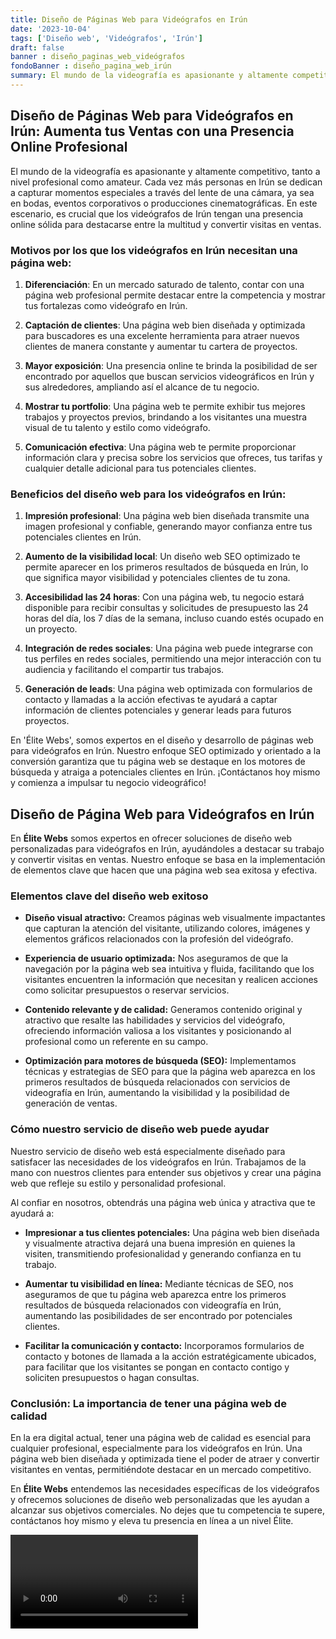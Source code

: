 ```yaml
---
title: Diseño de Páginas Web para Videógrafos en Irún
date: '2023-10-04'
tags: ['Diseño web', 'Videógrafos', 'Irún']
draft: false
banner : diseño_paginas_web_videógrafos
fondoBanner : diseño_pagina_web_irún
summary: El mundo de la videografía es apasionante y altamente competitivo, tanto a nivel profesional como amateur. Cada vez más personas en Irún se dedican a capturar momentos especiales a través del lente de una cámara, ya sea en bodas, eventos corporativos o producciones cinematográficas. En este escenario, es crucial que los videógrafos de Irún tengan una presencia online sólida para destacarse entre la multitud y convertir visitas en ventas.
---
```


## Diseño de Páginas Web para Videógrafos en Irún: Aumenta tus Ventas con una Presencia Online Profesional

El mundo de la videografía es apasionante y altamente competitivo, tanto a nivel profesional como amateur. Cada vez más personas en Irún se dedican a capturar momentos especiales a través del lente de una cámara, ya sea en bodas, eventos corporativos o producciones cinematográficas. En este escenario, es crucial que los videógrafos de Irún tengan una presencia online sólida para destacarse entre la multitud y convertir visitas en ventas.

### Motivos por los que los videógrafos en Irún necesitan una página web:

1. **Diferenciación**: En un mercado saturado de talento, contar con una página web profesional permite destacar entre la competencia y mostrar tus fortalezas como videógrafo en Irún.

2. **Captación de clientes**: Una página web bien diseñada y optimizada para buscadores es una excelente herramienta para atraer nuevos clientes de manera constante y aumentar tu cartera de proyectos.

3. **Mayor exposición**: Una presencia online te brinda la posibilidad de ser encontrado por aquellos que buscan servicios videográficos en Irún y sus alrededores, ampliando así el alcance de tu negocio.

4. **Mostrar tu portfolio**: Una página web te permite exhibir tus mejores trabajos y proyectos previos, brindando a los visitantes una muestra visual de tu talento y estilo como videógrafo.

5. **Comunicación efectiva**: Una página web te permite proporcionar información clara y precisa sobre los servicios que ofreces, tus tarifas y cualquier detalle adicional para tus potenciales clientes.

### Beneficios del diseño web para los videógrafos en Irún:

1. **Impresión profesional**: Una página web bien diseñada transmite una imagen profesional y confiable, generando mayor confianza entre tus potenciales clientes en Irún.

2. **Aumento de la visibilidad local**: Un diseño web SEO optimizado te permite aparecer en los primeros resultados de búsqueda en Irún, lo que significa mayor visibilidad y potenciales clientes de tu zona.

3. **Accesibilidad las 24 horas**: Con una página web, tu negocio estará disponible para recibir consultas y solicitudes de presupuesto las 24 horas del día, los 7 días de la semana, incluso cuando estés ocupado en un proyecto.

4. **Integración de redes sociales**: Una página web puede integrarse con tus perfiles en redes sociales, permitiendo una mejor interacción con tu audiencia y facilitando el compartir tus trabajos.

5. **Generación de leads**: Una página web optimizada con formularios de contacto y llamadas a la acción efectivas te ayudará a captar información de clientes potenciales y generar leads para futuros proyectos.

En 'Élite Webs', somos expertos en el diseño y desarrollo de páginas web para videógrafos en Irún. Nuestro enfoque SEO optimizado y orientado a la conversión garantiza que tu página web se destaque en los motores de búsqueda y atraiga a potenciales clientes en Irún. ¡Contáctanos hoy mismo y comienza a impulsar tu negocio videográfico!

<GifSeo />

<Cta />

## Diseño de Página Web para Videógrafos en Irún

En **Élite Webs** somos expertos en ofrecer soluciones de diseño web personalizadas para videógrafos en Irún, ayudándoles a destacar su trabajo y convertir visitas en ventas. Nuestro enfoque se basa en la implementación de elementos clave que hacen que una página web sea exitosa y efectiva.

### Elementos clave del diseño web exitoso

- **Diseño visual atractivo:** Creamos páginas web visualmente impactantes que capturan la atención del visitante, utilizando colores, imágenes y elementos gráficos relacionados con la profesión del videógrafo.

- **Experiencia de usuario optimizada:** Nos aseguramos de que la navegación por la página web sea intuitiva y fluida, facilitando que los visitantes encuentren la información que necesitan y realicen acciones como solicitar presupuestos o reservar servicios.

- **Contenido relevante y de calidad:** Generamos contenido original y atractivo que resalte las habilidades y servicios del videógrafo, ofreciendo información valiosa a los visitantes y posicionando al profesional como un referente en su campo.

- **Optimización para motores de búsqueda (SEO):** Implementamos técnicas y estrategias de SEO para que la página web aparezca en los primeros resultados de búsqueda relacionados con servicios de videografía en Irún, aumentando la visibilidad y la posibilidad de generación de ventas.

### Cómo nuestro servicio de diseño web puede ayudar

Nuestro servicio de diseño web está especialmente diseñado para satisfacer las necesidades de los videógrafos en Irún. Trabajamos de la mano con nuestros clientes para entender sus objetivos y crear una página web que refleje su estilo y personalidad profesional.

Al confiar en nosotros, obtendrás una página web única y atractiva que te ayudará a:

- **Impresionar a tus clientes potenciales:** Una página web bien diseñada y visualmente atractiva dejará una buena impresión en quienes la visiten, transmitiendo profesionalidad y generando confianza en tu trabajo.

- **Aumentar tu visibilidad en línea:** Mediante técnicas de SEO, nos aseguramos de que tu página web aparezca entre los primeros resultados de búsqueda relacionados con videografía en Irún, aumentando las posibilidades de ser encontrado por potenciales clientes.

- **Facilitar la comunicación y contacto:** Incorporamos formularios de contacto y botones de llamada a la acción estratégicamente ubicados, para facilitar que los visitantes se pongan en contacto contigo y soliciten presupuestos o hagan consultas.

### Conclusión: La importancia de tener una página web de calidad

En la era digital actual, tener una página web de calidad es esencial para cualquier profesional, especialmente para los videógrafos en Irún. Una página web bien diseñada y optimizada tiene el poder de atraer y convertir visitantes en ventas, permitiéndote destacar en un mercado competitivo.

En **Élite Webs** entendemos las necesidades específicas de los videógrafos y ofrecemos soluciones de diseño web personalizadas que les ayudan a alcanzar sus objetivos comerciales. No dejes que tu competencia te supere, contáctanos hoy mismo y eleva tu presencia en línea a un nivel Élite.

<Video />

<CtaBot job='Videógrafos' city='Irún'/>

<Gmaps query='Irún+españa+maps' />